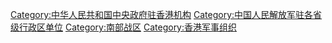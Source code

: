 {{Catmore}}

[[Category:中华人民共和国中央政府驻香港机构|Category:中华人民共和国中央政府驻香港机构]]
[[Category:中国人民解放军驻各省级行政区单位|Category:中国人民解放军驻各省级行政区单位]]
[[Category:南部战区|Category:南部战区]]
[[Category:香港军事组织|Category:香港军事组织]]